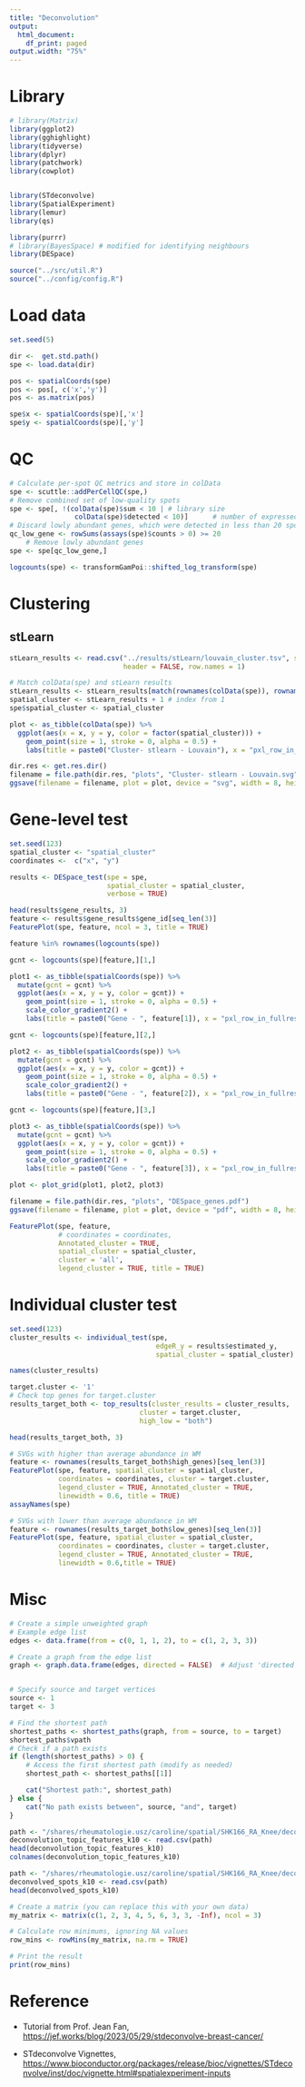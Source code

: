 ```yaml
---
title: "Deconvolution"
output:
  html_document:
    df_print: paged
output.width: "75%"
---
```


# Library

```r
# library(Matrix)
library(ggplot2)
library(gghighlight)
library(tidyverse)
library(dplyr)
library(patchwork)
library(cowplot)


library(STdeconvolve)
library(SpatialExperiment)
library(lemur)
library(qs)

library(purrr)
# library(BayesSpace) # modified for identifying neighbours
library(DESpace)
```

```r
source("../src/util.R")
source("../config/config.R")
```

# Load data

```r
set.seed(5)
```

```r
dir <-  get.std.path()
spe <- load.data(dir)

pos <- spatialCoords(spe)
pos <- pos[, c('x','y')]
pos <- as.matrix(pos)

spe$x <- spatialCoords(spe)[,'x']
spe$y <- spatialCoords(spe)[,'y']
```

# QC

```r
# Calculate per-spot QC metrics and store in colData
spe <- scuttle::addPerCellQC(spe,)
# Remove combined set of low-quality spots
spe <- spe[, !(colData(spe)$sum < 10 | # library size
                colData(spe)$detected < 10)]      # number of expressed genes
# Discard lowly abundant genes, which were detected in less than 20 spots.
qc_low_gene <- rowSums(assays(spe)$counts > 0) >= 20
    # Remove lowly abundant genes
spe <- spe[qc_low_gene,]

logcounts(spe) <- transformGamPoi::shifted_log_transform(spe)
```

# Clustering

## stLearn

```r
stLearn_results <- read.csv("../results/stLearn/louvain_cluster.tsv", sep = '\t', 
                            header = FALSE, row.names = 1)

# Match colData(spe) and stLearn results
stLearn_results <- stLearn_results[match(rownames(colData(spe)), rownames(stLearn_results)), ]
spatial_cluster <- stLearn_results + 1 # index from 1
spe$spatial_cluster <- spatial_cluster       
```

```r
plot <- as_tibble(colData(spe)) %>%
  ggplot(aes(x = x, y = y, color = factor(spatial_cluster))) +
    geom_point(size = 1, stroke = 0, alpha = 0.5) +
    labs(title = paste0("Cluster- stlearn - Louvain"), x = "pxl_row_in_fullres", y = "pxl_col_in_fullres")
```

```r
dir.res <- get.res.dir()
filename = file.path(dir.res, "plots", "Cluster- stlearn - Louvain.svg")
ggsave(filename = filename, plot = plot, device = "svg", width = 8, height = 6)
```

# Gene-level test

```r
set.seed(123)
spatial_cluster <- "spatial_cluster"
coordinates <-  c("x", "y")

results <- DESpace_test(spe = spe,
                        spatial_cluster = spatial_cluster, 
                        verbose = TRUE)

head(results$gene_results, 3)
feature <- results$gene_results$gene_id[seq_len(3)]
FeaturePlot(spe, feature, ncol = 3, title = TRUE)

feature %in% rownames(logcounts(spe))
```

```r
gcnt <- logcounts(spe)[feature,][1,]

plot1 <- as_tibble(spatialCoords(spe)) %>%
  mutate(gcnt = gcnt) %>%
  ggplot(aes(x = x, y = y, color = gcnt)) +
    geom_point(size = 1, stroke = 0, alpha = 0.5) +
    scale_color_gradient2() +
    labs(title = paste0("Gene - ", feature[1]), x = "pxl_row_in_fullres", y = "pxl_col_in_fullres", color = "Log Gexp")

gcnt <- logcounts(spe)[feature,][2,]

plot2 <- as_tibble(spatialCoords(spe)) %>%
  mutate(gcnt = gcnt) %>%
  ggplot(aes(x = x, y = y, color = gcnt)) +
    geom_point(size = 1, stroke = 0, alpha = 0.5) +
    scale_color_gradient2() +
    labs(title = paste0("Gene - ", feature[2]), x = "pxl_row_in_fullres", y = "pxl_col_in_fullres", color = "Log Gexp")

gcnt <- logcounts(spe)[feature,][3,]

plot3 <- as_tibble(spatialCoords(spe)) %>%
  mutate(gcnt = gcnt) %>%
  ggplot(aes(x = x, y = y, color = gcnt)) +
    geom_point(size = 1, stroke = 0, alpha = 0.5) +
    scale_color_gradient2() +
    labs(title = paste0("Gene - ", feature[3]), x = "pxl_row_in_fullres", y = "pxl_col_in_fullres", color = "Log Gexp")

plot <- plot_grid(plot1, plot2, plot3)

filename = file.path(dir.res, "plots", "DESpace_genes.pdf")
ggsave(filename = filename, plot = plot, device = "pdf", width = 8, height = 6)
```

```r
FeaturePlot(spe, feature, 
            # coordinates = coordinates, 
            Annotated_cluster = TRUE,
            spatial_cluster = spatial_cluster, 
            cluster = 'all', 
            legend_cluster = TRUE, title = TRUE)
```

# Individual cluster test

```r
set.seed(123)
cluster_results <- individual_test(spe, 
                                    edgeR_y = results$estimated_y,
                                    spatial_cluster = spatial_cluster)

names(cluster_results)
```

```r
target.cluster <- '1'
# Check top genes for target.cluster
results_target_both <- top_results(cluster_results = cluster_results, 
                                cluster = target.cluster, 
                                high_low = "both")

head(results_target_both, 3)
```

```r
# SVGs with higher than average abundance in WM
feature <- rownames(results_target_both$high_genes)[seq_len(3)]
FeaturePlot(spe, feature, spatial_cluster = spatial_cluster, 
            coordinates = coordinates, cluster = target.cluster, 
            legend_cluster = TRUE, Annotated_cluster = TRUE, 
            linewidth = 0.6, title = TRUE)
assayNames(spe)

```

```r
# SVGs with lower than average abundance in WM
feature <- rownames(results_target_both$low_genes)[seq_len(3)]
FeaturePlot(spe, feature, spatial_cluster = spatial_cluster, 
            coordinates = coordinates, cluster = target.cluster, 
            legend_cluster = TRUE, Annotated_cluster = TRUE, 
            linewidth = 0.6,title = TRUE)
```

# Misc

```r
# Create a simple unweighted graph
# Example edge list
edges <- data.frame(from = c(0, 1, 1, 2), to = c(1, 2, 3, 3))

# Create a graph from the edge list
graph <- graph.data.frame(edges, directed = FALSE)  # Adjust 'directed' as needed


# Specify source and target vertices
source <- 1
target <- 3

# Find the shortest path
shortest_paths <- shortest_paths(graph, from = source, to = target)
shortest_paths$vpath
# Check if a path exists
if (length(shortest_paths) > 0) {
    # Access the first shortest path (modify as needed)
    shortest_path <- shortest_paths[[1]]

    cat("Shortest path:", shortest_path)
} else {
    cat("No path exists between", source, "and", target)
}


```

```r
path <- "/shares/rheumatologie.usz/caroline/spatial/SHK166_RA_Knee/deconvolution/deconvolution_k10/deconvolution_topic_features_k10.csv"
deconvolution_topic_features_k10 <- read.csv(path)
head(deconvolution_topic_features_k10)
colnames(deconvolution_topic_features_k10)

path <- "/shares/rheumatologie.usz/caroline/spatial/SHK166_RA_Knee/deconvolution/deconvolution_k10/deconvolved_spots_k10.csv"
deconvolved_spots_k10 <- read.csv(path)
head(deconvolved_spots_k10)
```

```r
# Create a matrix (you can replace this with your own data)
my_matrix <- matrix(c(1, 2, 3, 4, 5, 6, 3, 3, -Inf), ncol = 3)

# Calculate row minimums, ignoring NA values
row_mins <- rowMins(my_matrix, na.rm = TRUE)

# Print the result
print(row_mins)

```

# Reference

-   Tutorial from Prof. Jean Fan, <https://jef.works/blog/2023/05/29/stdeconvolve-breast-cancer/>

-   STdeconvolve Vignettes, <https://www.bioconductor.org/packages/release/bioc/vignettes/STdeconvolve/inst/doc/vignette.html#spatialexperiment-inputs>
